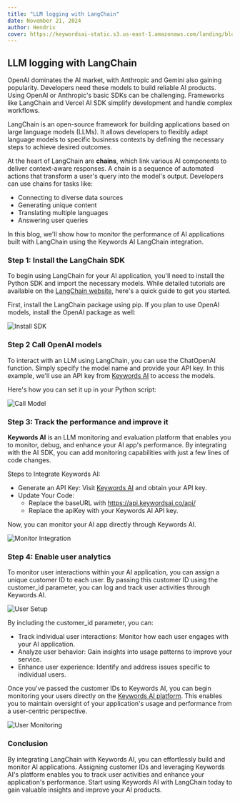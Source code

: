 ```yaml
---
title: "LLM logging with LangChain"
date: November 21, 2024
author: Hendrix
cover: https://keywordsai-static.s3.us-east-1.amazonaws.com/landing/blog/langchain_SDK/cover.png
---
```


## LLM logging with LangChain

OpenAI dominates the AI market, with Anthropic and Gemini also gaining popularity. Developers need these models to build reliable AI products. Using OpenAI or Anthropic's basic SDKs can be challenging. Frameworks like LangChain and Vercel AI SDK simplify development and handle complex workflows.

LangChain is an open-source framework for building applications based on large language models (LLMs). It allows developers to flexibly adapt language models to specific business contexts by defining the necessary steps to achieve desired outcomes.

At the heart of LangChain are **chains**, which link various AI components to deliver context-aware responses. A chain is a sequence of automated actions that transform a user's query into the model's output. Developers can use chains for tasks like:  
- Connecting to diverse data sources  
- Generating unique content  
- Translating multiple languages  
- Answering user queries

In this blog, we'll show how to monitor the performance of AI applications built with LangChain using the Keywords AI LangChain integration.

### Step 1: Install the LangChain SDK

To begin using LangChain for your AI application, you'll need to install the Python SDK and import the necessary models. While detailed tutorials are available on the [LangChain website](https://langchain.com/), here's a quick guide to get you started.  

First, install the LangChain package using pip. If you plan to use OpenAI models, install the OpenAI package as well:

![Install SDK](https://keywordsai-static.s3.us-east-1.amazonaws.com/landing/blog/langchain_SDK/install.jpg)

### Step 2 Call OpenAI models

To interact with an LLM using LangChain, you can use the ChatOpenAI function. Simply specify the model name and provide your API key. In this example, we'll use an API key from [Keywords AI](https://www.keywordsai.co/) to access the models.  

Here's how you can set it up in your Python script:

![Call Model](https://keywordsai-static.s3.us-east-1.amazonaws.com/landing/blog/langchain_SDK/first_step.jpg)

### Step 3: Track the performance and improve it

**Keywords AI** is an LLM monitoring and evaluation platform that enables you to monitor, debug, and enhance your AI app's performance. By integrating with the AI SDK, you can add monitoring capabilities with just a few lines of code changes.  

Steps to Integrate Keywords AI:  
- Generate an API Key: Visit [Keywords AI](https://platform.keywordsai.co/) and obtain your API key.  
- Update Your Code:  
  - Replace the baseURL with https://api.keywordsai.co/api/  
  - Replace the apiKey with your Keywords AI API key.  

Now, you can monitor your AI app directly through Keywords AI.

![Monitor Integration](https://keywordsai-static.s3.us-east-1.amazonaws.com/landing/blog/vercel_sdk/monitor_example.gif)

### Step 4: Enable user analytics

To monitor user interactions within your AI application, you can assign a unique customer ID to each user. By passing this customer ID using the customer_id parameter, you can log and track user activities through Keywords AI.

![User Setup](https://keywordsai-static.s3.us-east-1.amazonaws.com/landing/blog/langchain_SDK/users.jpg)

By including the customer_id parameter, you can:  
- Track individual user interactions: Monitor how each user engages with your AI application.  
- Analyze user behavior: Gain insights into usage patterns to improve your service.  
- Enhance user experience: Identify and address issues specific to individual users.  

Once you've passed the customer IDs to Keywords AI, you can begin monitoring your users directly on the [Keywords AI platform](https://www.keywordsai.co/). This enables you to maintain oversight of your application's usage and performance from a user-centric perspective.

![User Monitoring](https://keywordsai-static.s3.us-east-1.amazonaws.com/landing/blog/langchain_SDK/user_monitoring.jpg)

### Conclusion

By integrating LangChain with Keywords AI, you can effortlessly build and monitor AI applications. Assigning customer IDs and leveraging Keywords AI's platform enables you to track user activities and enhance your application's performance. Start using Keywords AI with LangChain today to gain valuable insights and improve your AI products.
